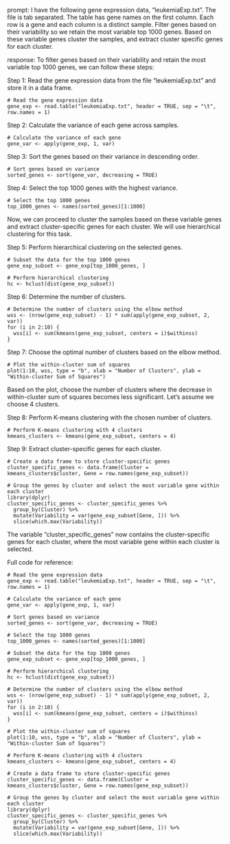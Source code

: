 prompt:
I have the following gene expression data, "leukemiaExp.txt". The file is tab separated. The table has gene names on the first column. Each row is a gene and each column is a distinct sample. Filter genes based on their variability so we retain the most variable top 1000 genes. Based on these variable genes cluster the samples, and extract cluster specific genes for each cluster.

response:
To filter genes based on their variability and retain the most variable top 1000 genes, we can follow these steps:

Step 1: Read the gene expression data from the file "leukemiaExp.txt" and store it in a data frame.

```
# Read the gene expression data
gene_exp <- read.table("leukemiaExp.txt", header = TRUE, sep = "\t", row.names = 1)
```

Step 2: Calculate the variance of each gene across samples.

```
# Calculate the variance of each gene
gene_var <- apply(gene_exp, 1, var)
```

Step 3: Sort the genes based on their variance in descending order.

```
# Sort genes based on variance
sorted_genes <- sort(gene_var, decreasing = TRUE)
```

Step 4: Select the top 1000 genes with the highest variance.

```
# Select the top 1000 genes
top_1000_genes <- names(sorted_genes)[1:1000]
```

Now, we can proceed to cluster the samples based on these variable genes and extract cluster-specific genes for each cluster. We will use hierarchical clustering for this task.

Step 5: Perform hierarchical clustering on the selected genes.

```
# Subset the data for the top 1000 genes
gene_exp_subset <- gene_exp[top_1000_genes, ]

# Perform hierarchical clustering
hc <- hclust(dist(gene_exp_subset))
```

Step 6: Determine the number of clusters.

```
# Determine the number of clusters using the elbow method
wss <- (nrow(gene_exp_subset) - 1) * sum(apply(gene_exp_subset, 2, var))
for (i in 2:10) {
  wss[i] <- sum(kmeans(gene_exp_subset, centers = i)$withinss)
}
```

Step 7: Choose the optimal number of clusters based on the elbow method.

```
# Plot the within-cluster sum of squares
plot(1:10, wss, type = "b", xlab = "Number of Clusters", ylab = "Within-cluster Sum of Squares")
```

Based on the plot, choose the number of clusters where the decrease in within-cluster sum of squares becomes less significant. Let's assume we choose 4 clusters.

Step 8: Perform K-means clustering with the chosen number of clusters.

```
# Perform K-means clustering with 4 clusters
kmeans_clusters <- kmeans(gene_exp_subset, centers = 4)
```

Step 9: Extract cluster-specific genes for each cluster.

```
# Create a data frame to store cluster-specific genes
cluster_specific_genes <- data.frame(Cluster = kmeans_clusters$cluster, Gene = row.names(gene_exp_subset))

# Group the genes by cluster and select the most variable gene within each cluster
library(dplyr)
cluster_specific_genes <- cluster_specific_genes %>%
  group_by(Cluster) %>%
  mutate(Variability = var(gene_exp_subset[Gene, ])) %>%
  slice(which.max(Variability))
```

The variable "cluster_specific_genes" now contains the cluster-specific genes for each cluster, where the most variable gene within each cluster is selected.

Full code for reference:

```
# Read the gene expression data
gene_exp <- read.table("leukemiaExp.txt", header = TRUE, sep = "\t", row.names = 1)

# Calculate the variance of each gene
gene_var <- apply(gene_exp, 1, var)

# Sort genes based on variance
sorted_genes <- sort(gene_var, decreasing = TRUE)

# Select the top 1000 genes
top_1000_genes <- names(sorted_genes)[1:1000]

# Subset the data for the top 1000 genes
gene_exp_subset <- gene_exp[top_1000_genes, ]

# Perform hierarchical clustering
hc <- hclust(dist(gene_exp_subset))

# Determine the number of clusters using the elbow method
wss <- (nrow(gene_exp_subset) - 1) * sum(apply(gene_exp_subset, 2, var))
for (i in 2:10) {
  wss[i] <- sum(kmeans(gene_exp_subset, centers = i)$withinss)
}

# Plot the within-cluster sum of squares
plot(1:10, wss, type = "b", xlab = "Number of Clusters", ylab = "Within-cluster Sum of Squares")

# Perform K-means clustering with 4 clusters
kmeans_clusters <- kmeans(gene_exp_subset, centers = 4)

# Create a data frame to store cluster-specific genes
cluster_specific_genes <- data.frame(Cluster = kmeans_clusters$cluster, Gene = row.names(gene_exp_subset))

# Group the genes by cluster and select the most variable gene within each cluster
library(dplyr)
cluster_specific_genes <- cluster_specific_genes %>%
  group_by(Cluster) %>%
  mutate(Variability = var(gene_exp_subset[Gene, ])) %>%
  slice(which.max(Variability))
```
